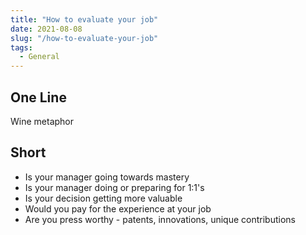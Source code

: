 ```yaml
---
title: "How to evaluate your job"
date: 2021-08-08
slug: "/how-to-evaluate-your-job"
tags:
  - General
---
```

## One Line
Wine metaphor

## Short
- Is your manager going towards mastery
- Is your manager doing or preparing for 1:1's
- Is your decision getting more valuable
- Would you pay for the experience at your job
- Are you press worthy - patents, innovations, unique contributions

